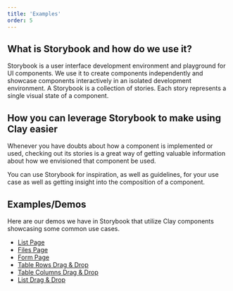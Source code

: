 ```yaml
---
title: 'Examples'
order: 5
---
```



## What is Storybook and how do we use it?

Storybook is a user interface development environment and playground for UI components.
We use it to create components independently and showcase components interactively in an isolated development environment.
A Storybook is a collection of stories. Each story represents a single visual state of a component.

## How you can leverage Storybook to make using Clay easier

Whenever you have doubts about how a component is implemented or used, checking out its stories
is a great way of getting valuable information about how we envisioned that component be used.

You can use Storybook for inspiration, as well as guidelines, for your use case as well as getting insight into the composition of a component.

## Examples/Demos

Here are our demos we have in Storybook that utilize Clay components showcasing some common use cases.

<ul class="c-pl-3 list-unstyled">
	<li>
		<a
			href="https://storybook.clayui.com/?path=/story/demos-templates--list-page"
			rel="noreferrer noopener"
			target="_blank"
		>
			List Page
		</a>
	</li>
	<li>
		<a
			href="https://storybook.clayui.com/?path=/story/demos-templates--files-page"
			rel="noreferrer noopener"
			target="_blank"
		>
			Files Page
		</a>
	</li>
	<li>
		<a
			href="https://storybook.clayui.com/?path=/story/demos-templates--form-page"
			rel="noreferrer noopener"
			target="_blank"
		>
			Form Page
		</a>
	</li>
	<li>
		<a
			href="https://storybook.clayui.com/?path=/story/demos-templates--table-rows-with-drag-and-drop"
			rel="noreferrer noopener"
			target="_blank"
		>
			Table Rows Drag & Drop
		</a>
	</li>
	<li>
		<a
			href="https://storybook.clayui.com/?path=/story/demos-templates--table-columns-with-drag-and-drop"
			rel="noreferrer noopener"
			target="_blank"
		>
			Table Columns Drag & Drop
		</a>
	</li>
	<li>
		<a
			href="https://storybook.clayui.com/?path=/story/demos-templates--drag-and-drop"
			rel="noreferrer noopener"
			target="_blank"
		>
			List Drag & Drop
		</a>
	</li>
</ul>
